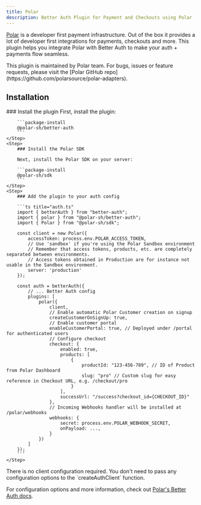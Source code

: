 ```yaml
---
title: Polar
description: Better Auth Plugin for Payment and Checkouts using Polar
---
```


[Polar](https://polar.sh) is a developer first payment infrastructure. Out of the box it provides a lot of developer first integrations for payments, checkouts and more. This plugin helps you integrate Polar with Better Auth to make your auth + payments flow seamless.

<Callout>
This plugin is maintained by Polar team. For bugs, issues or feature requests, please visit the [Polar GitHub repo](https://github.com/polarsource/polar-adapters).
</Callout>

## Installation

<Steps>
    <Step>
        ### Install the plugin
        First, install the plugin:

        ```package-install
        @polar-sh/better-auth
        ```
    </Step>
    <Step>
        ### Install the Polar SDK

        Next, install the Polar SDK on your server:

        ```package-install
        @polar-sh/sdk
        ```
    </Step>
    <Step>
        ### Add the plugin to your auth config

        ```ts title="auth.ts"
        import { betterAuth } from "better-auth";
        import { polar } from "@polar-sh/better-auth";
        import { Polar } from "@polar-sh/sdk";

        const client = new Polar({
            accessToken: process.env.POLAR_ACCESS_TOKEN,
            // Use 'sandbox' if you're using the Polar Sandbox environment
            // Remember that access tokens, products, etc. are completely separated between environments.
            // Access tokens obtained in Production are for instance not usable in the Sandbox environment.
            server: 'production'
        });

        const auth = betterAuth({
            // ... Better Auth config
            plugins: [
                polar({
                    client,
                    // Enable automatic Polar Customer creation on signup
                    createCustomerOnSignUp: true,
                    // Enable customer portal
                    enableCustomerPortal: true, // Deployed under /portal for authenticated users
                    // Configure checkout
                    checkout: {
                        enabled: true,
                        products: [
                            {
                                productId: "123-456-789", // ID of Product from Polar Dashboard
                                slug: "pro" // Custom slug for easy reference in Checkout URL, e.g. /checkout/pro
                            }
                        ],
                        successUrl: "/success?checkout_id={CHECKOUT_ID}"
                    },
                    // Incoming Webhooks handler will be installed at /polar/webhooks
                    webhooks: {
                        secret: process.env.POLAR_WEBHOOK_SECRET,
                        onPayload: ...,
                    }
                })
            ]
        });
        ```
    </Step>
</Steps>

<Callout>
There is no client configuration required. You don't need to pass any configuration options to the `createAuthClient` function.
</Callout>


For configuration options and more information, check out [Polar's Better Auth docs](https://docs.polar.sh/integrate/sdk/adapters/better-auth#configuration-options).
